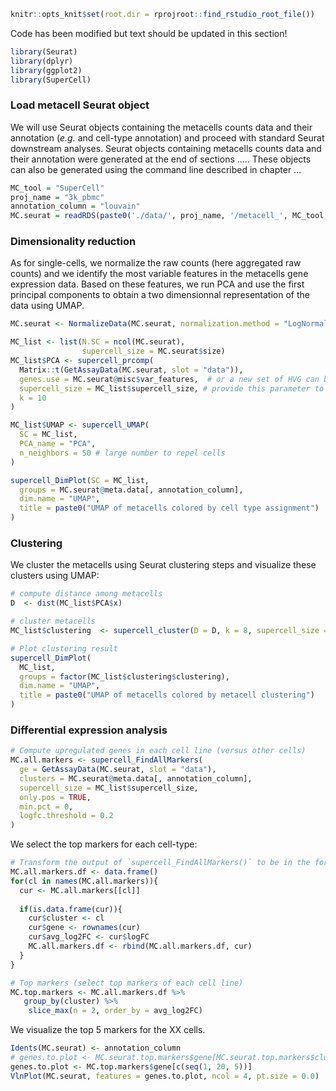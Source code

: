 
[//]: # (Weighted downstream analysis of metacells using R (Seurat))

```r
knitr::opts_knit$set(root.dir = rprojroot::find_rstudio_root_file())
```

Code has been modified but text should be updated in this section!
```r
library(Seurat) 
library(dplyr)
library(ggplot2)
library(SuperCell)
```

### Load metacell Seurat object

We will use Seurat objects containing the metacells counts data and their annotation (*e.g.* and cell-type annotation) and
proceed with standard Seurat downstream analyses.
Seurat objects containing metacells counts data and their annotation were generated at the end of sections .....
These objects can also be generated using the command line described in chapter ...

```r
MC_tool = "SuperCell"
proj_name = "3k_pbmc"
annotation_column = "louvain"
MC.seurat = readRDS(paste0('./data/', proj_name, '/metacell_', MC_tool,'.rds'))
```


### Dimensionality reduction

As for single-cells, we normalize the raw counts (here aggregated raw counts) and we identify the most variable features in the metacells gene expression data.
Based on these features, we run PCA and use the first principal components to obtain a two dimensionnal representation of the data using UMAP.

```r
MC.seurat <- NormalizeData(MC.seurat, normalization.method = "LogNormalize")

MC_list <- list(N.SC = ncol(MC.seurat),
                supercell_size = MC.seurat$size)
MC_list$PCA <- supercell_prcomp(
  Matrix::t(GetAssayData(MC.seurat, slot = "data")),
  genes.use = MC.seurat@misc$var_features,  # or a new set of HVG can be computed
  supercell_size = MC_list$supercell_size, # provide this parameter to run sample-weighted version of PCA,
  k = 10
)

MC_list$UMAP <- supercell_UMAP(
  SC = MC_list,
  PCA_name = "PCA",
  n_neighbors = 50 # large number to repel cells 
)

supercell_DimPlot(SC = MC_list, 
  groups = MC.seurat@meta.data[, annotation_column],
  dim.name = "UMAP", 
  title = paste0("UMAP of metacells colored by cell type assignment")
)

```

### Clustering

We cluster the metacells using Seurat clustering steps and visualize these clusters using UMAP:
```r
# compute distance among metacells
D  <- dist(MC_list$PCA$x)

# cluster metacells
MC_list$clustering  <- supercell_cluster(D = D, k = 8, supercell_size = MC_list$supercell_size)

# Plot clustering result
supercell_DimPlot(
  MC_list, 
  groups = factor(MC_list$clustering$clustering),
  dim.name = "UMAP", 
  title = paste0("UMAP of metacells colored by metacell clustering")
)
```

### Differential expression analysis

```r
# Compute upregulated genes in each cell line (versus other cells)
MC.all.markers <- supercell_FindAllMarkers(
  ge = GetAssayData(MC.seurat, slot = "data"), 
  clusters = MC.seurat@meta.data[, annotation_column], 
  supercell_size = MC_list$supercell_size,
  only.pos = TRUE, 
  min.pct = 0, 
  logfc.threshold = 0.2
)


```

We select the top markers for each cell-type: 
```r
# Transform the output of `supercell_FindAllMarkers()` to be in the format of the `Seurat::FindAllMarkers()`
MC.all.markers.df <- data.frame()
for(cl in names(MC.all.markers)){
  cur <- MC.all.markers[[cl]]
  
  if(is.data.frame(cur)){
    cur$cluster <- cl
    cur$gene <- rownames(cur)
    cur$avg_log2FC <- cur$logFC
    MC.all.markers.df <- rbind(MC.all.markers.df, cur)
  } 
}

# Top markers (select top markers of each cell line)
MC.top.markers <- MC.all.markers.df %>%
   group_by(cluster) %>%
    slice_max(n = 2, order_by = avg_log2FC)
```


We visualize the top 5 markers for the XX cells.
```r
Idents(MC.seurat) <- annotation_column
# genes.to.plot <- MC.seurat.top.markers$gene[MC.seurat.top.markers$cluster == unique(MC.seurat@meta.data[,annotation_column])[1]]
genes.to.plot <- MC.top.markers$gene[c(seq(1, 20, 5))]
VlnPlot(MC.seurat, features = genes.to.plot, ncol = 4, pt.size = 0.0)  
```


